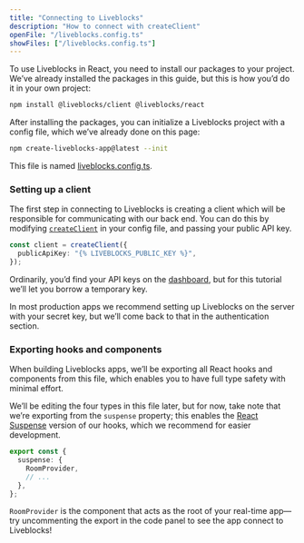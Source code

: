 ```yaml
---
title: "Connecting to Liveblocks"
description: "How to connect with createClient"
openFile: "/liveblocks.config.ts"
showFiles: ["/liveblocks.config.ts"]
---
```


To use Liveblocks in React, you need to install our packages to your project.
We’ve already installed the packages in this guide, but this is how you’d do it
in your own project:

```bash
npm install @liveblocks/client @liveblocks/react
```

After installing the packages, you can initialize a Liveblocks project with a
config file, which we’ve already done on this page:

```bash
npm create-liveblocks-app@latest --init
```

This file is named [liveblocks.config.ts][].

### Setting up a client

The first step in connecting to Liveblocks is creating a client which will be
responsible for communicating with our back end. You can do this by modifying
[`createClient`][] in your config file, and passing your public API key.

```ts
const client = createClient({
  publicApiKey: "{% LIVEBLOCKS_PUBLIC_KEY %}",
});
```

Ordinarily, you’d find your API keys on the [dashboard](/dashboard/apikeys), but
for this tutorial we’ll let you borrow a temporary key.

<Banner title="Secret key">

In most production apps we recommend setting up Liveblocks on the server with
your secret key, but we’ll come back to that in the authentication section.

</Banner>

### Exporting hooks and components

When building Liveblocks apps, we’ll be exporting all React hooks and components
from this file, which enables you to have full type safety with minimal effort.

We’ll be editing the four types in this file later, but for now, take note that
we’re exporting from the `suspense` property; this enables the
[React Suspense](/docs/api-reference/liveblocks-react#suspense) version of our
hooks, which we recommend for easier development.

```ts
export const {
  suspense: {
    RoomProvider,
    // ...
  },
};
```

`RoomProvider` is the component that acts as the root of your real-time app—try
uncommenting the export in the code panel to see the app connect to Liveblocks!

[`@liveblocks/client`]: /docs/api-reference/liveblocks-client
[`createClient`]: /docs/api-reference/liveblocks-client#createClient
[`createRoomContext`]: /docs/api-reference/liveblocks-react#createRoomContext
[`RoomProvider`]: /docs/api-reference/liveblocks-react#RoomProvider
[liveblocks.config.ts]: #/liveblocks.config.ts
